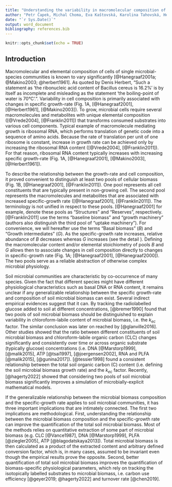 ```yaml
---
title: "Understanding the variability in macromolecular composition of soil microbial biomass"
author: "Petr Čapek, Michal Choma, Eva Kaštovská, Karolina Tahovská, Helen Glanville, Hana Šantrůčková"
date: "`r Sys.Date()`"
output: word_document
bibliography: references.bib
---
```


```r
knitr::opts_chunk$set(echo = TRUE)
```

## Introduction

Macromolecular and elemental composition of cells of single microbial-species communities is known to vary significantly [@Hanegraaf2001a; @Makino2003; @herbert1961]. As quoted by Denis Herbert, "Such a statement as 'the ribonucleic acid content of Bacillus cereus is 16.2%' is by itself as incomplete and misleading as the statement 'the boiling-point of water is 70°C'.". Variability in cell composition is primarily associated with changes in specific growth-rate (Fig. 1A, [@Hanegraaf2001], [@Herbert1961], [@Makino2003]). To grow, microbial cells require several macromolecules and metabolites with unique elemental composition ([@Vrede2004], [@Franklin2011]) that transforms consumed substrates into various cell components. Typical example of macromolecule mediating growth is ribosomal RNA, which performs translation of genetic code into a sequence of amino acids. Because the rate of translation per unit of one ribosome is constant, increase in growth rate can be achieved only by increasing the ribosomal RNA content ([@Vrede2004], [@Franklin2011]). For that reason, ribosomal RNA content typically increases with increasing specific growth-rate (Fig. 1A, [@Hanegraaf2001], [@Makino2003], [@Herbert1961]).

To describe the relationship between the growth-rate and cell composition, it proved convenient to distinguish at least two pools of cellular biomass (Fig. 1B, [@Hanegraaf2001], [@Franklin2011]). One pool represents all cell constituents that are typically present in non-growing cell. The second pool represents the macromolecules and metabolites that are associated with increased specific-growth rate ([@Hanegraaf2001], [@Franklin2011]). The terminology is not unified in respect to these pools. [@Hanegraaf2001] for example, denote these pools as "Structures" and "Reserves", respectively. [@Franklin2011] use the terms "baseline biomass" and "growth machinery" (authors also distinguish the third pool of "uptake machinery"). For convenience, we will hereafter use the terms "Basal biomass" ($B$) and "Growth intermediates" ($G$). As the specific-growth rate increases, relative abundance of $B$ decreases whereas $G$ increases (see the detail ). Defining the macromolecular content and/or elemental stoichiometry of pools $B$ and $G$ allows then to associate changes in cell composition directly to changes in specific-growth rate (Fig. 1A; [@Hanegraaf2001], [@Hanegraaf2000]). The two pools serve as a reliable abstraction of otherwise complex microbial physiology.

Soil microbial communities are characteristic by co-occurrence of many species. Given the fact that different species might have different physiological characteristics such as basal DNA or RNA content, it remains unclear if any generalizable relationship between the specific growth-rate and composition of soil microbial biomass can exist. Several indirect empirical evidences suggest that it can. By tracking the radiolabelled glucose added to soil at different concentrations, [@bremer1990] found that two pools of soil microbial biomass should be distinguished to explain variability in chloroform-labile content of microbial biomass, i.e. the $k_{ec}$ factor. The similar conclusion was later on reached by [@glanville2016]. Other studies showed that the ratio between different constituents of soil microbial biomass and chloroform-labile organic carbon (CLC) changes significantly and consistently over time or across organic substrate (typically glucose) concentrations (i.e. DNA [@Marstorp1999],[@malik2015], ATP [@tsai1997], [@joergensen2002], RNA and PLFA [@malik2015], [@gunina2017]). [@tessier1998] found a consistent relationship between the total soil organic carbon (C) content (i.e. defining the soil microbial biomass growth rate) and the $k_{ec}$ factor. Recently, [@hagerty2022] showed that considering two pools of soil microbial biomass significantly improves a simulation of microbially-explicit mathematical models.

If the generalizable relationship between the microbial biomass composition and the specific-growth rate applies to soil microbial communities, it has three important implications that are intimately connected. The first two implications are methodological. First, understanding the relationship between the microbial biomass composition and the specific-growth rate can improve the quantification of the total soil microbial biomass. Most of the methods relies on quantitative extraction of some part of microbial biomass (e.g. CLC [@Vance1987], DNA [@Marstorp1999], PLFA [@ziegler2005], ATP [@blagodatskaya2013]). Total microbial biomass is then calculated as a product of the extracted content and arbitrary defined conversion factor, which is, in many cases, assumed to be invariant even though the empirical results prove the opposite. Second, better quantification of total soil microbial biomass improves the quantification of biomass-specific physiological parameters, which rely on tracking the isotopically labelled substrates to microbial biomass, i.e. carbon use efficiency [@geyer2019; @hagerty2022] and turnover rate [@chen2019].
